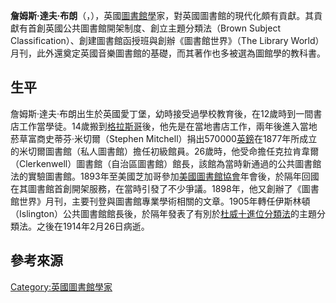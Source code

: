 {{Infobox Person
|name        = 詹姆斯·達夫·布朗<BR>{{lang|en|James Duff Brown}}
|image       = 
|alt         = 
|caption     = 
|birth_date  = {{Birth date|1862|11|06}}
|birth_place = {{GBR}}[[愛丁堡|愛丁堡]]
|death_date  = {{Death date and age|1914|02|26|1862|11|06}}
|death_place = 
|other_names = 
|known_for   = 
|occupation  =*米切爾圖書館初級館員<BR>（1878年－1888年）
*克拉肯韋爾圖書館首任館長<BR>（1888年－1905年）
*伊斯林頓圖書館館長<BR>（1905年－1914年）
|nationality = {{GBR}}
}}
'''詹姆斯·達夫·布朗'''（{{lang|en|James Duff Brown}}，{{bd|1862年|11月6日|1914年|2月26日|}}），英國[[圖書館學|圖書館學]]家，對英國圖書館的現代化頗有貢獻。其貢獻有首創英國公共圖書館開架制度、創立主題分類法（Brown Subject Classification）、創建圖書館函授班與創辦《圖書館世界》（The Library World）月刊，此外還奠定英國音樂圖書館的基礎，而其著作也多被選為圖館學的教科書。{{r|胡}}

== 生平 ==
詹姆斯·達夫·布朗出生於英國愛丁堡，幼時接受過學校教育後，在12歲時到一間書店工作當學徒。14歲搬到[[格拉斯哥|格拉斯哥]]後，他先是在當地書店工作，兩年後進入當地菸草富商史蒂芬·米切爾（Stephen Mitchell）捐出570000[[英鎊|英鎊]]在1877年所成立的米切爾圖書館（私人圖書館）擔任初級館員。26歲時，他受命擔任克拉肯韋爾（Clerkenwell）圖書館（自治區圖書館）館長，該館為當時新通過的公共圖書館法的實驗圖書館。1893年至美國芝加哥參加[[美國圖書館協會|美國圖書館協會]]年會後，於隔年回國在其圖書館首創開架服務，在當時引發了不少爭議。1898年，他又創辦了《圖書館世界》月刊，主要刊登與圖書館專業學術相關的文章。1905年轉任伊斯林頓（Islington）公共圖書館館長後，於隔年發表了有別於[[杜威十進制圖書分類法|杜威十進位分類法]]的主題分類法。之後在1914年2月26日病逝。{{r|胡}}

== 參考來源 ==
{{reflist|refs=
<ref name="胡">{{cite book|author=胡述兆 |title=《世界各國圖書館名人錄》 |publisher=冊府出版有限公司 |location=台北市 |isbn=957-99026-9-0 |pages=121、123頁|date=2000年1月}}
</ref>
}}

[[Category:英國圖書館學家|Category:英國圖書館學家]]